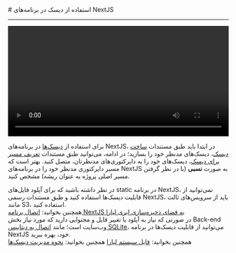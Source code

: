 

<Layout>
<Head>
<title>مستندات استفاده از دیسک‌ها در NextJS - لیارا</title>
<meta property="og:title" content="مستندات خدمات رایانش ابری لیارا" />
<meta property="og:description" content="مستندات مربوط به نحوه استفاده از دیسک‌ها در پلتفرم NextJS در لیارا"  />
</Head>
# استفاده از دیسک در برنامه‌های NextJS
<hr className="mb-2" />

<div className="h-4" />
<video
src="https://media.liara.ir/nextjs/nextjs-disks.mp4"
controls="control/s"
className="block w-full"
width="100%"
></video>
<div className="h-4" />


برای استفاده از <a href="/paas/disks/about" className="text-[#2196f3] ">دیسک‌ها</a> در برنامه‌های NextJS، در ابتدا باید طبق مستندات <a href="/paas/disks/create" className="text-[#2196f3] ">ساخت دیسک</a>، دیسک‌های مدنظر خود را بسازید؛ در ادامه، می‌توانید طبق مستندات <a href="/paas/disks/route" className="text-[#2196f3] ">تعریف مسیر برای دیسک</a>، دیسک‌های خود را به دایرکتوری‌های مدنظرتان، متصل کنید.
بهتر است که مسیر دایرکتوری مدنظر خود را در برنامه‌های NextJS به صورت <b>نسبی</b> (با در نظر گرفتن مسیر اصلی پروژه به عنوان ریشه) مشخص کنید.

<Section id="use-cases" title="موارد استفاده از دیسک‌ها" />
در نظر داشته باشید که برای آپلود فایل‌های static در برنامه NextJS، نمی‌توانید از قابلیت دیسک‌ها استفاده کنید و 
طبق مستندات رسمی NextJS، باید از سرویس‌های ثالث مانند S3، استفاده کنید.
<div className='h-3' />
<Alert variant='success'>همچنین بخوانید: <a href="/object-storage/how-tos/connect-via-platform/nextjs" className="text-[#2196f3] ">اتصال برنامه NextJS به فضای ذخیره‌سازی ابری لیارا</a></Alert>
<div className='h-3' />
در صورتی که نیاز به آپلود یا تغییر فایل و محتوایی دارید که مورد نیاز بخش Back-end وب‌سایت است؛ مانند <a href="/paas/nextjs/how-tos/connect-to-db/sqlite" className="text-[#2196f3]">اتصال به دیتابیس SQLite</a>، می‌توانید از قابلیت دیسک‌ها در برنامه NextJS خود، بهره ببرید.

<div className='h-5' />
<Alert variant='success'>همچنین بخوانید: <a href="/paas/details/file-system" className="text-[#2196f3] ">فایل سیستم لیارا</a></Alert>
<Alert variant='success'>همچنین بخوانید: <a href="/paas/disks/about" className="text-[#2196f3] ">نحوه مدیریت دیسک‌ها</a></Alert>


</Layout>